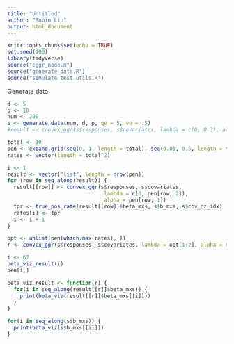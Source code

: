 ```yaml
---
title: "Untitled"
author: "Robin Liu"
output: html_document
---
```


```r
knitr::opts_chunk$set(echo = TRUE)
set.seed(100)
library(tidyverse)
source("cggr_node.R")
source("generate_data.R")
source("simulate_test_utils.R")
```

Generate data
```r
d <- 5
p <- 10
num <- 200
s <- generate_data(num, d, p, qe = 5, ve = .5)
#result <- convex_ggr(s$responses, s$covariates, lambda = c(0, 0.3), alpha = 0.8)
```

```r
total <- 10 
pen <- expand.grid(seq(0, 1, length = total), seq(0.01, 0.5, length = total))
rates <- vector(length = total^2)

i <- 1
result <- vector("list", length = nrow(pen))
for (row in seq_along(result)) {
  result[[row]] <- convex_ggr(s$responses, s$covariates,
                               lambda = c(0, pen[row, 2]),
                               alpha = pen[row, 1])
  tpr <- true_pos_rate(result[[row]]$beta_mxs, s$b_mxs, s$cov_nz_idx)
  rates[i] <- tpr
  i <- i + 1
}
```

```r
opt <- unlist(pen[which.max(rates), ])
r <- convex_ggr(s$responses, s$covariates, lambda = opt[1:2], alpha = 0)
```

```r
i <- 67
beta_viz_result(i)
pen[i,]
```


```r
beta_viz_result <- function(r) {
  for(i in seq_along(result[[r]]$beta_mxs)) {
    print(beta_viz(result[[r]]$beta_mxs[[i]]))
  }
}
```

```r
for(i in seq_along(s$b_mxs)) {
  print(beta_viz(s$b_mxs[[i]]))
}
```

